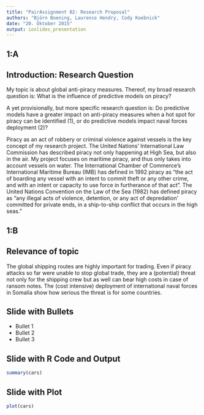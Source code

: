 ```yaml
---
title: "PairAssignment 02: Research Proposal"
authors: "Björn Boening, Laurence Hendry, Cody Koebnick"
date: "20. Oktober 2015"
output: ioslides_presentation
---
```


## 1:A 
## Introduction: Research Question

My topic is about global anti-piracy measures. Thereof, my broad research question is: What is the influence of predictive models on piracy?

A yet provisionally, but more specific research question is: Do predictive models have a 
greater impact on anti-piracy measures when a hot spot for piracy can be identified (1), or do 
predictive models impact naval forces deployment (2)?

Piracy as an act of robbery or criminal violence against vessels is the key concept of my 
research project. The United Nations’ International Law Commission has described piracy 
not only happening at High Sea, but also in the air. My project focuses on maritime piracy, 
and thus only takes into account vessels on water. The International Chamber of 
Commerce’s International Maritime Bureau (IMB) has defined in 1992 piracy as “the act of 
boarding any vessel with an intent to commit theft or any other crime, and with an intent or 
capacity to use force in furtherance of that act”. The United Nations Convention on the Law 
of the Sea (1982) has defined piracy as “any illegal acts of violence, detention, or any act of 
depredation’ committed for private ends, in a ship-to-ship conflict that occurs in the high 
seas.”

## 1:B
## Relevance of topic

The global shipping routes are highly important for trading. Even if piracy attacks so far were 
unable to stop global trade, they are a (potential) threat not only for the shipping crew but as 
well can bear high costs in case of ransom notes. The (cost intensive) deployment of 
international naval forces in Somalia show how serious the threat is for some countries.


## Slide with Bullets

- Bullet 1
- Bullet 2
- Bullet 3

## Slide with R Code and Output

```r
summary(cars)
```

## Slide with Plot

```r
plot(cars)
```

